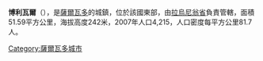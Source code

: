 {{Coord|13|35|N|87|57|W|display=title}}

'''博利瓦爾'''（{{lang-es|Bolívar}}），是[[薩爾瓦多|薩爾瓦多]]的城鎮，位於該國東部，由[[拉烏尼翁省_(薩爾瓦多)|拉烏尼翁省]]負責管轄，面積51.59平方公里，海拔高度242米，2007年人口4,215，人口密度每平方公里81.7人。

{{ElSalvador-geo-stub}}
[[Category:薩爾瓦多城市|Category:薩爾瓦多城市]]